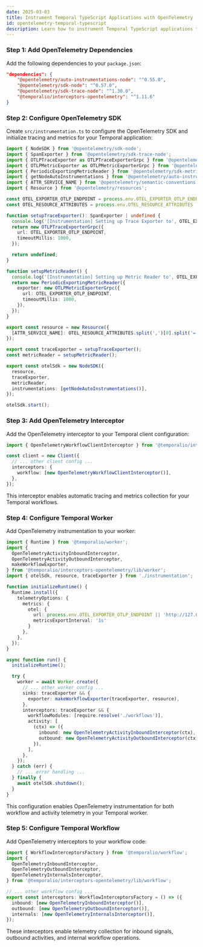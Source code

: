 ```yaml
---
date: 2025-03-03
title: Instrument Temporal TypeScript Applications with OpenTelemetry
id: opentelemetry-temporal-typescript
description: Learn how to instrument Temporal TypeScript applications to send traces, metrics and logs to SigNoz using OpenTelemetry
---
```


### Step 1: Add OpenTelemetry Dependencies

Add the following dependencies to your `package.json`:

```json
"dependencies": {
    "@opentelemetry/auto-instrumentations-node": "^0.55.0",
    "@opentelemetry/sdk-node": "^0.57.0",
    "@opentelemetry/sdk-trace-node": "^1.30.0",
    "@temporalio/interceptors-opentelemetry": "^1.11.6"
}
```

### Step 2: Configure OpenTelemetry SDK

Create `src/instrumentation.ts` to configure the OpenTelemetry SDK and initialize tracing and metrics for your Temporal application:
```typescript:src/instrumentation.ts
import { NodeSDK } from '@opentelemetry/sdk-node';
import { SpanExporter } from '@opentelemetry/sdk-trace-node';
import { OTLPTraceExporter as OTLPTraceExporterGrpc } from '@opentelemetry/exporter-trace-otlp-grpc';
import { OTLPMetricExporter as OTLPMetricExporterGrpc } from '@opentelemetry/exporter-metrics-otlp-grpc';
import { PeriodicExportingMetricReader } from '@opentelemetry/sdk-metrics';
import { getNodeAutoInstrumentations } from '@opentelemetry/auto-instrumentations-node';
import { ATTR_SERVICE_NAME } from '@opentelemetry/semantic-conventions';
import { Resource } from '@opentelemetry/resources';

const OTEL_EXPORTER_OTLP_ENDPOINT = process.env.OTEL_EXPORTER_OTLP_ENDPOINT || 'http://127.0.0.1:4317';
const OTEL_RESOURCE_ATTRIBUTES = process.env.OTEL_RESOURCE_ATTRIBUTES || 'service.name=temporal-hello-world';

function setupTraceExporter(): SpanExporter | undefined {
  console.log('[Instrumentation] Setting up Trace Exporter to', OTEL_EXPORTER_OTLP_ENDPOINT);
  return new OTLPTraceExporterGrpc({
    url: OTEL_EXPORTER_OTLP_ENDPOINT,
    timeoutMillis: 1000,
  });

  return undefined;
}

function setupMetricReader() {
  console.log('[Instrumentation] Setting up Metric Reader to', OTEL_EXPORTER_OTLP_ENDPOINT);
  return new PeriodicExportingMetricReader({
    exporter: new OTLPMetricExporterGrpc({
      url: OTEL_EXPORTER_OTLP_ENDPOINT,
      timeoutMillis: 1000,
    }),
  });
}

export const resource = new Resource({
  [ATTR_SERVICE_NAME]: OTEL_RESOURCE_ATTRIBUTES.split(',')[0].split('=')[1],
});

export const traceExporter = setupTraceExporter();
const metricReader = setupMetricReader();

export const otelSdk = new NodeSDK({
  resource,
  traceExporter,
  metricReader,
  instrumentations: [getNodeAutoInstrumentations()],
});

otelSdk.start();
```

### Step 3: Add OpenTelemetry Interceptor

Add the OpenTelemetry interceptor to your Temporal client configuration:

```typescript:src/client.ts
import { OpenTelemetryWorkflowClientInterceptor } from '@temporalio/interceptors-opentelemetry';

const client = new Client({
  // ... other client config ...
  interceptors: {
    workflow: [new OpenTelemetryWorkflowClientInterceptor()],
  },
});
```

This interceptor enables automatic tracing and metrics collection for your Temporal workflows.

### Step 4: Configure Temporal Worker

Add OpenTelemetry instrumentation to your worker:

```typescript:src/worker.ts
import { Runtime } from '@temporalio/worker';
import {
  OpenTelemetryActivityInboundInterceptor,
  OpenTelemetryActivityOutboundInterceptor,
  makeWorkflowExporter,
} from '@temporalio/interceptors-opentelemetry/lib/worker';
import { otelSdk, resource, traceExporter } from './instrumentation';

function initializeRuntime() {
  Runtime.install({
    telemetryOptions: {
      metrics: {
        otel: {
          url: process.env.OTEL_EXPORTER_OTLP_ENDPOINT || 'http://127.0.0.1:4317',
          metricsExportInterval: '1s'
        }
      },
    },
  });
}

async function run() {
  initializeRuntime();

  try {
    worker = await Worker.create({
      // ... other worker config ...
      sinks: traceExporter && {
        exporter: makeWorkflowExporter(traceExporter, resource),
      },
      interceptors: traceExporter && {
        workflowModules: [require.resolve('./workflows')],
        activity: [
          (ctx) => ({
            inbound: new OpenTelemetryActivityInboundInterceptor(ctx),
            outbound: new OpenTelemetryActivityOutboundInterceptor(ctx),
          }),
        ],
      },
    });
  } catch (err) {
    // ... error handling ...
  } finally {
    await otelSdk.shutdown();
  }
}
```

This configuration enables OpenTelemetry instrumentation for both workflow and activity telemetry in your Temporal worker.

### Step 5: Configure Temporal Workflow

Add OpenTelemetry interceptors to your workflow code:

```typescript:src/workflows.ts
import { WorkflowInterceptorsFactory } from '@temporalio/workflow';
import {
  OpenTelemetryInboundInterceptor,
  OpenTelemetryOutboundInterceptor,
  OpenTelemetryInternalsInterceptor,
} from '@temporalio/interceptors-opentelemetry/lib/workflow';

// ... other workflow config ...
export const interceptors: WorkflowInterceptorsFactory = () => ({
  inbound: [new OpenTelemetryInboundInterceptor()],
  outbound: [new OpenTelemetryOutboundInterceptor()],
  internals: [new OpenTelemetryInternalsInterceptor()],
});
```

These interceptors enable telemetry collection for inbound signals, outbound activities, and internal workflow operations.
